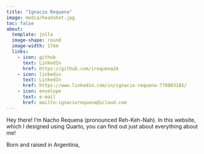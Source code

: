 ```yaml
---
title: "Ignacio Requena"
image: media/headshot.jpg
toc: false
about:
  template: jolla
  image-shape: round
  image-width: 17em
  links:
    - icon: github
      text: LinkedIn
      href: https://github.com/irequena24
    - icon: linkedin
      text: LinkedIn
      href: https://www.linkedin.com/in/ignacio-requena-770803185/
    - icon: envelope
      text: e-mail
      href: mailto:ignaciorequena@icloud.com
---
```


Hey there! I'm Nacho Requena (pronounced Reh-Keh-Nah). In this website, which I designed using Quarto, you can find out just about everything about me!

Born and raised in Argentina,
